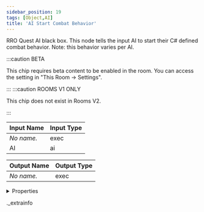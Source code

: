 ```yaml
---
sidebar_position: 19
tags: [Object,AI]
title: 'AI Start Combat Behavior'
---
```


RRO Quest AI black box. This node tells the input AI to start their C# defined combat behavior. Note: this behavior varies per AI.

:::caution BETA

This chip requires beta content to be enabled in the room. You can access the setting in "This Room -> Settings".

:::
:::caution ROOMS V1 ONLY
    
This chip does not exist in Rooms V2.

:::


<IChip uuid="b169c26e-3c2c-4058-bae7-dbbc3ee856a4" />

| Input Name | Input Type |
|-----------|-----------|
| *No name.* | exec |
| AI | ai |

| Output Name | Output Type |
|-----------|-----------|
| *No name.* | exec |


<details>
  <summary>Properties</summary>
  <div>
    <div>
    <table>
      <thead>
        <tr>
          <th>Room availability:</th>
          <th>Rooms V1 only</th>
        </tr>
        <tr>
          <th>Is beta required?</th>
          <th>Yes</th>
        </tr>
        <tr>
          <th>Is this chip a trolling risk?</th>
          <th>No</th>
        </tr>
        <tr>
          <th>Is this chip a role assignment risk?</th>
          <th>No</th>
        </tr>
        <tr>
          <th>Chip UUID</th>
          <th>b169c26e-3c2c-4058-bae7-dbbc3ee856a4</th>
        </tr>
      </thead>
    </table>
    </div>
  </div>
</details>

._extrainfo